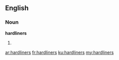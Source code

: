 ==English==

===Noun===
'''hardliners'''

# {{plural of|[[hardliner]]}}

[[ar:hardliners]]
[[fr:hardliners]]
[[ku:hardliners]]
[[my:hardliners]]